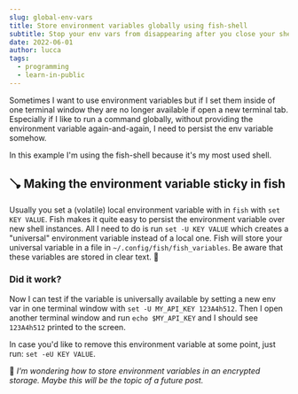 ```yaml
---
slug: global-env-vars
title: Store environment variables globally using fish-shell
subtitle: Stop your env vars from disappearing after you close your shell
date: 2022-06-01
author: lucca
tags:
  - programming
  - learn-in-public
---
```


Sometimes I want to use environment variables
but if I set them inside of one terminal window they are no longer available if open a new terminal tab.
Especially if I like to run a command globally, without providing the environment variable again-and-again, I need to persist the env variable somehow.

In this example I'm using the <Link url="https://fishshell.com/">fish-shell</Link> because it's my most used shell.


## 🪠 Making the environment variable sticky in fish

Usually you set a (volatile) local environment variable with in `fish` with
`set KEY VALUE`.
Fish makes it quite easy to persist the environment variable over new shell instances.
All I need to do is run `set -U KEY VALUE` which creates a "universal" environment variable instead of a local one.
Fish will store your universal variable in a file in `~/.config/fish/fish_variables`.
Be aware that these variables are stored in clear text. 👀


### Did it work?
Now I can test if the variable is universally available by setting a new env var in one terminal window with `set -U MY_API_KEY 123A4h512`.
Then I open another terminal window and run `echo $MY_API_KEY` and I should see `123A4h512` printed to the screen.

In case you'd like to remove this environment variable at some point, just run:
`set -eU KEY VALUE`.

🤔 *I'm wondering how to store environment variables in an encrypted storage. Maybe this will be the topic of a future post.*






